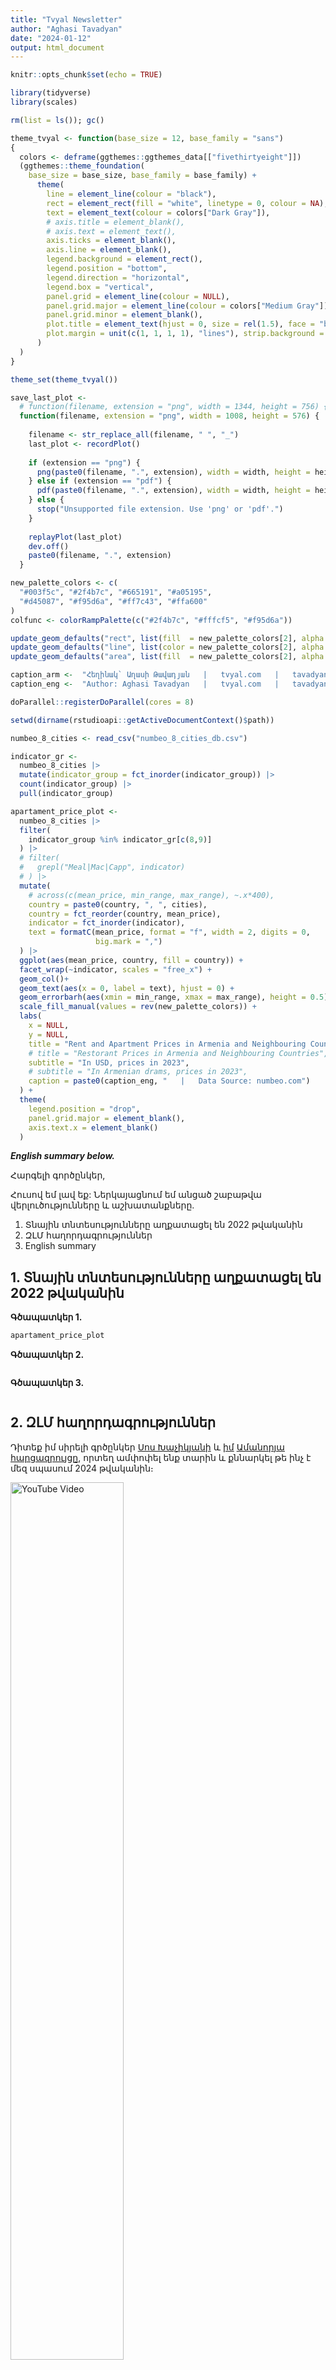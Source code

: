 ```yaml
---
title: "Tvyal Newsletter"
author: "Aghasi Tavadyan"
date: "2024-01-12"
output: html_document
---
```


```r
knitr::opts_chunk$set(echo = TRUE)

library(tidyverse)
library(scales)

rm(list = ls()); gc()

theme_tvyal <- function(base_size = 12, base_family = "sans") 
{
  colors <- deframe(ggthemes::ggthemes_data[["fivethirtyeight"]])
  (ggthemes::theme_foundation(
    base_size = base_size, base_family = base_family) + 
      theme(
        line = element_line(colour = "black"), 
        rect = element_rect(fill = "white", linetype = 0, colour = NA),
        text = element_text(colour = colors["Dark Gray"]), 
        # axis.title = element_blank(),
        # axis.text = element_text(), 
        axis.ticks = element_blank(),
        axis.line = element_blank(), 
        legend.background = element_rect(), 
        legend.position = "bottom", 
        legend.direction = "horizontal", 
        legend.box = "vertical", 
        panel.grid = element_line(colour = NULL), 
        panel.grid.major = element_line(colour = colors["Medium Gray"]), 
        panel.grid.minor = element_blank(), 
        plot.title = element_text(hjust = 0, size = rel(1.5), face = "bold"),
        plot.margin = unit(c(1, 1, 1, 1), "lines"), strip.background = element_rect()
      )
  )
}

theme_set(theme_tvyal())

save_last_plot <- 
  # function(filename, extension = "png", width = 1344, height = 756) {
  function(filename, extension = "png", width = 1008, height = 576) {
    
    filename <- str_replace_all(filename, " ", "_")
    last_plot <- recordPlot()
    
    if (extension == "png") {
      png(paste0(filename, ".", extension), width = width, height = height)
    } else if (extension == "pdf") {
      pdf(paste0(filename, ".", extension), width = width, height = height)
    } else {
      stop("Unsupported file extension. Use 'png' or 'pdf'.")
    }
    
    replayPlot(last_plot)
    dev.off()
    paste0(filename, ".", extension)
  }

new_palette_colors <- c(
  "#003f5c", "#2f4b7c", "#665191", "#a05195", 
  "#d45087", "#f95d6a", "#ff7c43", "#ffa600"
)
colfunc <- colorRampPalette(c("#2f4b7c", "#fffcf5", "#f95d6a"))

update_geom_defaults("rect", list(fill  = new_palette_colors[2], alpha = 0.8)) 
update_geom_defaults("line", list(color = new_palette_colors[2], alpha = 0.8))
update_geom_defaults("area", list(fill  = new_palette_colors[2], alpha = 0.8))

caption_arm <-  "Հեղինակ` Աղասի Թավադյան   |   tvyal.com   |   tavadyan.com"
caption_eng <-  "Author: Aghasi Tavadyan   |   tvyal.com   |   tavadyan.com"

doParallel::registerDoParallel(cores = 8)

setwd(dirname(rstudioapi::getActiveDocumentContext()$path))
```

```r

numbeo_8_cities <- read_csv("numbeo_8_cities_db.csv")

indicator_gr <- 
  numbeo_8_cities |> 
  mutate(indicator_group = fct_inorder(indicator_group)) |> 
  count(indicator_group) |> 
  pull(indicator_group)

```


```r

apartament_price_plot <- 
  numbeo_8_cities |> 
  filter(
    indicator_group %in% indicator_gr[c(8,9)]
  ) |> 
  # filter(
  #   grepl("Meal|Mac|Capp", indicator)
  # ) |> 
  mutate(
    # across(c(mean_price, min_range, max_range), ~.x*400),
    country = paste0(country, ", ", cities),
    country = fct_reorder(country, mean_price),
    indicator = fct_inorder(indicator),
    text = formatC(mean_price, format = "f", width = 2, digits = 0,
                   big.mark = ",")
  ) |> 
  ggplot(aes(mean_price, country, fill = country)) +
  facet_wrap(~indicator, scales = "free_x") +
  geom_col()+
  geom_text(aes(x = 0, label = text), hjust = 0) +
  geom_errorbarh(aes(xmin = min_range, xmax = max_range), height = 0.5) +
  scale_fill_manual(values = rev(new_palette_colors)) +
  labs(
    x = NULL,
    y = NULL,
    title = "Rent and Apartment Prices in Armenia and Neighbouring Countries",
    # title = "Restorant Prices in Armenia and Neighbouring Countries",
    subtitle = "In USD, prices in 2023",
    # subtitle = "In Armenian drams, prices in 2023",
    caption = paste0(caption_eng, "   |   Data Source: numbeo.com")
  ) +
  theme(
    legend.position = "drop", 
    panel.grid.major = element_blank(),
    axis.text.x = element_blank()
  )

```


***English summary below.***

Հարգելի գործընկեր,

Հուսով եմ լավ եք:
Ներկայացնում եմ անցած շաբաթվա վերլուծությունները և աշխատանքները.

1. Տնային տնտեսությունները աղքատացել են 2022 թվականին
2. ԶԼՄ հաղորդագրություններ
3. English summary


## 1. Տնային տնտեսությունները աղքատացել են 2022 թվականին



**Գծապատկեր 1.** 

```r
apartament_price_plot
```



**Գծապատկեր 2.** 

```r

```



**Գծապատկեր 3.** 

```r

```






## 2. ԶԼՄ հաղորդագրություններ


Դիտեք իմ սիրելի գրծընկեր [Սոս Խաչիկյանի](https://www.linkedin.com/in/sos-khachikyan-46a51b3a/) և [իմ](https://www.linkedin.com/in/tavad/) [Ամանորյա հարցազրույցը](https://youtu.be/Va5q9efWaI4), որտեղ ամփոփել ենք տարին և քննարկել թե ինչ է մեզ սպասում 2024 թվականին։



<a href="https://youtu.be/Va5q9efWaI4">
  <img src="https://i3.ytimg.com/vi/Va5q9efWaI4/maxresdefault.jpg" alt="YouTube Video" style="width:60%;">
</a>



## 3. English Summary

**Title**





---

Այս վերլուծությունը առկա է նաև [մեր կայքէջում](https://www.tvyal.com/newsletter/2024/2024_01_12), այս վերլուծության կոդը և տվյալները դրված են նաև [Github-ում](https://github.com/tavad/tvyal_newsletter)։                        
---                  

Եթե հնարավոր է, խնդրում եմ այս նյութը ուղարկել նաև այն մարդկանց, ում այն կարծում եք կարող է հետաքրքրել:

Սպասեք հաջորդ հաղորդագրությանը մի շաբաթվա ընթացքում:        


Հարգանքներով,            
Աղասի Թավադյան         
12.01.2024          
[tvyal.com](https://www.tvyal.com/)      
[tavadyan.com](https://www.tavadyan.com/)

---

[Was this email forwarded to you? Subscribe here.](https://www.tvyal.com/subscribe)

[Բաժանորդագրվեք](https://www.tvyal.com/subscribe)

       
---              
               


####### **Ուշադրություն. Ձեր էլ.փոստը մեյլիսթի մեջ է, որի միջոցով ես կիսվում եմ շաբաթական նյութեր, որոնք հիմնականում ներկայացնում են Հայաստանի տնտեսությանը: Նյութերը ներառում են գծապատկերներ, [տվյալների բազաներ](https://github.com/tavad/tvyal_newsletter), տեսանյութեր, հոդվածներ, [առցանց վահանակներ](https://www.tvyal.com/projects), տնտեսական գործիքներ, կանխատեսումներ և հաշվետվություններ: Եթե ցանկանում եք չեղարկել բաժանորդագրությունը, խնդրում եմ տեղեկացրեք ինձ, և ես կհեռացնեմ ձեր էլ. փոստը ցուցակից: Գրեք նաև եթե ունեք մենկնաբանություններ:**

####### **Important! Your email is part of the mailing list where I share weekly materials primarily focused on the Armenian economy. These materials encompass charts, [databases](https://github.com/tavad/tvyal_newsletter), videos, articles, [online dashboards](https://www.tvyal.com/projects), economic tools, forecasts, and reports. If you wish to unsubscribe, please let me know, and I will remove your email from the list. Please share your comments as well․**







